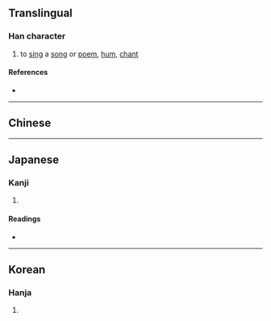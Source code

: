 {{character info/new}}
{{also|詠}}
==Translingual==

===Han character===
{{Han char|rn=30|rad=口|as=05|sn=8|four=|canj=RINE|ids=⿰口永}}

# to [[sing]] a [[song]] or [[poem]], [[hum]], [[chant]]

====References====
* {{Han ref|kx=0185.070|dkj=03494|dj=0405.010|hdz=10609.010|uh=548F|ud=21647}}

----

==Chinese==
{{zh-see|詠}}

----

==Japanese==

===Kanji===
{{ja-kanji|grade=|rs=口05}}

# {{defn|lang=ja|sort=口05}}

====Readings====
* {{ja-readings|goon=よう<やう<ゐやう|kanon=えい<ゑい|kun=うた-う, よ-む}}

----

==Korean==

===Hanja===
{{ko-hanja|hangeul=영|rv=yeong|mr=yŏng}}

# {{defn|lang=ko|sort=口05}}